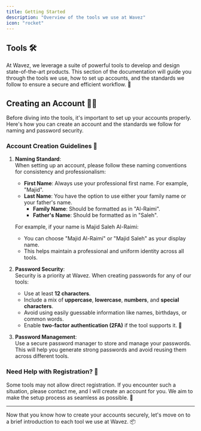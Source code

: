 ```yaml
---
title: Getting Started
description: "Overview of the tools we use at Wavez"
icon: "rocket"
---
```


## Tools 🛠️

At Wavez, we leverage a suite of powerful tools to develop and design state-of-the-art products. This section of the documentation will guide you through the tools we use, how to set up accounts, and the standards we follow to ensure a secure and efficient workflow. 🚀

## Creating an Account 🧑‍💻

Before diving into the tools, it's important to set up your accounts properly. Here's how you can create an account and the standards we follow for naming and password security.

### Account Creation Guidelines 🔐

1. **Naming Standard**:  
   When setting up an account, please follow these naming conventions for consistency and professionalism:

   - **First Name**: Always use your professional first name. For example, "Majid".
   - **Last Name**: You have the option to use either your family name or your father's name.
     - **Family Name**: Should be formatted as in "Al-Raimi".
     - **Father's Name**: Should be formatted as in "Saleh".

   For example, if your name is Majid Saleh Al-Raimi:

   - You can choose "Majid Al-Raimi" or "Majid Saleh" as your display name.
   - This helps maintain a professional and uniform identity across all tools.

2. **Password Security**:  
   Security is a priority at Wavez. When creating passwords for any of our tools:

   - Use at least **12 characters**.
   - Include a mix of **uppercase**, **lowercase**, **numbers**, and **special characters**.
   - Avoid using easily guessable information like names, birthdays, or common words.
   - Enable **two-factor authentication (2FA)** if the tool supports it. 🔐

3. **Password Management**:  
   Use a secure password manager to store and manage your passwords. This will help you generate strong passwords and avoid reusing them across different tools.

### Need Help with Registration? 🛑

Some tools may not allow direct registration. If you encounter such a situation, please contact me, and I will create an account for you. We aim to make the setup process as seamless as possible. 🌟

---

Now that you know how to create your accounts securely, let's move on to a brief introduction to each tool we use at Wavez. 📦
